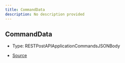 ```yaml
---
title: CommandData
description: No description provided
---
```


## CommandData

- Type: RESTPostAPIApplicationCommandsJSONBody

- [Source](https://github.com/underctrl-io/commandkit/blob/6ce87cba44f953b46a72430cb1272818640529f4/packages/commandkit/src/types.ts#L256)

